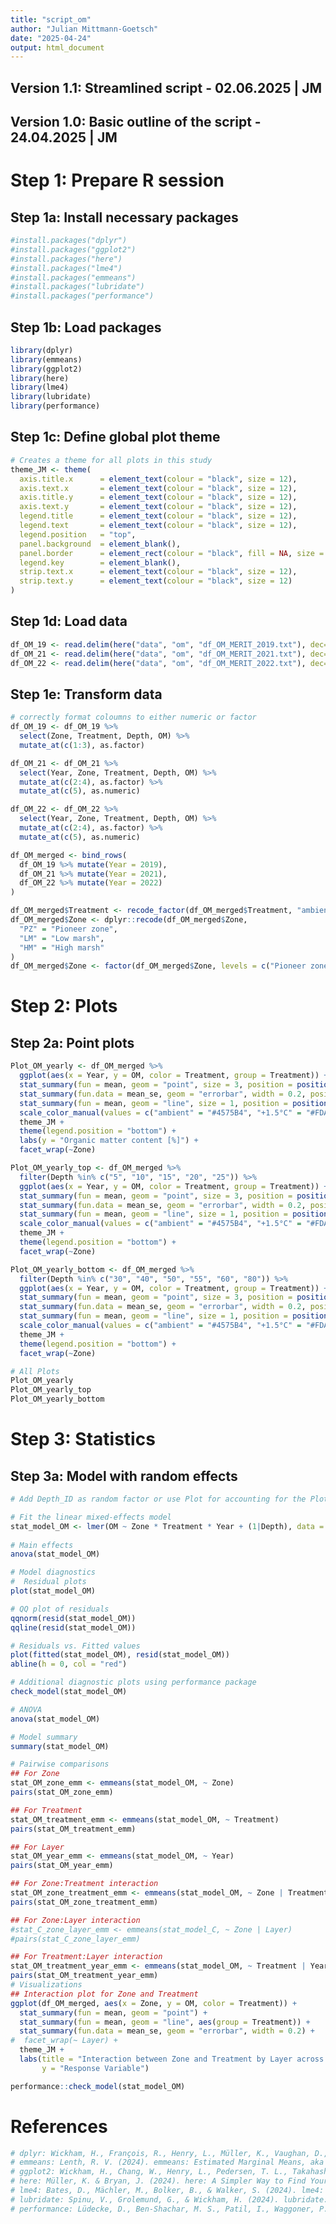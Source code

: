 ```yaml
---
title: "script_om"
author: "Julian Mittmann-Goetsch"
date: "2025-04-24"
output: html_document
---
```


## Version 1.1: Streamlined script - 02.06.2025 | JM
## Version 1.0: Basic outline of the script - 24.04.2025 | JM

# Step 1: Prepare R session
## Step 1a: Install necessary packages
```r
#install.packages("dplyr")
#install.packages("ggplot2")
#install.packages("here")
#install.packages("lme4")
#install.packages("emmeans")
#install.packages("lubridate")
#install.packages("performance")
```

## Step 1b: Load packages
```r
library(dplyr)
library(emmeans)
library(ggplot2)
library(here)
library(lme4)
library(lubridate)
library(performance)
```

## Step 1c: Define global plot theme
```r
# Creates a theme for all plots in this study 
theme_JM <- theme(
  axis.title.x      = element_text(colour = "black", size = 12),
  axis.text.x       = element_text(colour = "black", size = 12), 
  axis.title.y      = element_text(colour = "black", size = 12),
  axis.text.y       = element_text(colour = "black", size = 12), 
  legend.title      = element_text(colour = "black", size = 12),
  legend.text       = element_text(colour = "black", size = 12), 
  legend.position   = "top",
  panel.background  = element_blank(), 
  panel.border      = element_rect(colour = "black", fill = NA, size = 1.2),
  legend.key        = element_blank(),
  strip.text.x      = element_text(colour = "black", size = 12),
  strip.text.y      = element_text(colour = "black", size = 12)
)
```

## Step 1d: Load data
```r
df_OM_19 <- read.delim(here("data", "om", "df_OM_MERIT_2019.txt"), dec=".", sep="\t")    # L0 raw data MERIT OM 2019 @Hao Tang
df_OM_21 <- read.delim(here("data", "om", "df_OM_MERIT_2021.txt"), dec=".", sep="\t")    # L0 raw data MERIT OM 2021 @JulianMiGoe, @Lea Rebentisch
df_OM_22 <- read.delim(here("data", "om", "df_OM_MERIT_2022.txt"), dec=".", sep="\t")    # L0 raw data MERIT OM 2021 @JulianMiGoe
```

## Step 1e: Transform data
```r
# correctly format coloumns to either numeric or factor
df_OM_19 <- df_OM_19 %>% 
  select(Zone, Treatment, Depth, OM) %>% 
  mutate_at(c(1:3), as.factor)

df_OM_21 <- df_OM_21 %>% 
  select(Year, Zone, Treatment, Depth, OM) %>% 
  mutate_at(c(2:4), as.factor) %>% 
  mutate_at(c(5), as.numeric)

df_OM_22 <- df_OM_22 %>% 
  select(Year, Zone, Treatment, Depth, OM) %>% 
  mutate_at(c(2:4), as.factor) %>% 
  mutate_at(c(5), as.numeric)

df_OM_merged <- bind_rows(
  df_OM_19 %>% mutate(Year = 2019),
  df_OM_21 %>% mutate(Year = 2021),
  df_OM_22 %>% mutate(Year = 2022)
)

df_OM_merged$Treatment <- recode_factor(df_OM_merged$Treatment, "ambient" = "ambient", "+1.5C" = "+1.5°C", "+3.0C" = "+3.0°C")
df_OM_merged$Zone <- dplyr::recode(df_OM_merged$Zone,
  "PZ" = "Pioneer zone",
  "LM" = "Low marsh",
  "HM" = "High marsh"
)
df_OM_merged$Zone <- factor(df_OM_merged$Zone, levels = c("Pioneer zone", "Low marsh", "High marsh"))
```

# Step 2: Plots
## Step 2a: Point plots
```r
Plot_OM_yearly <- df_OM_merged %>% 
  ggplot(aes(x = Year, y = OM, color = Treatment, group = Treatment)) +
  stat_summary(fun = mean, geom = "point", size = 3, position = position_dodge(width = 0.2)) +
  stat_summary(fun.data = mean_se, geom = "errorbar", width = 0.2, position = position_dodge(width = 0.2)) +
  stat_summary(fun = mean, geom = "line", size = 1, position = position_dodge(width = 0.2)) +
  scale_color_manual(values = c("ambient" = "#4575B4", "+1.5°C" = "#FDAE61", "+3.0°C" = "#D73027"), name = "Warming treatment:") +
  theme_JM +
  theme(legend.position = "bottom") +
  labs(y = "Organic matter content [%]") +
  facet_wrap(~Zone) 

Plot_OM_yearly_top <- df_OM_merged %>% 
  filter(Depth %in% c("5", "10", "15", "20", "25")) %>% 
  ggplot(aes(x = Year, y = OM, color = Treatment, group = Treatment)) +
  stat_summary(fun = mean, geom = "point", size = 3, position = position_dodge(width = 0.2)) +
  stat_summary(fun.data = mean_se, geom = "errorbar", width = 0.2, position = position_dodge(width = 0.2)) +
  stat_summary(fun = mean, geom = "line", size = 1, position = position_dodge(width = 0.2)) +
  scale_color_manual(values = c("ambient" = "#4575B4", "+1.5°C" = "#FDAE61", "+3.0°C" = "#D73027"), name = "Warming treatment:") +
  theme_JM +
  theme(legend.position = "bottom") +
  facet_wrap(~Zone) 

Plot_OM_yearly_bottom <- df_OM_merged %>% 
  filter(Depth %in% c("30", "40", "50", "55", "60", "80")) %>% 
  ggplot(aes(x = Year, y = OM, color = Treatment, group = Treatment)) +
  stat_summary(fun = mean, geom = "point", size = 3, position = position_dodge(width = 0.2)) +
  stat_summary(fun.data = mean_se, geom = "errorbar", width = 0.2, position = position_dodge(width = 0.2)) +
  stat_summary(fun = mean, geom = "line", size = 1, position = position_dodge(width = 0.2)) +
  scale_color_manual(values = c("ambient" = "#4575B4", "+1.5°C" = "#FDAE61", "+3.0°C" = "#D73027")) +
  theme_JM +
  theme(legend.position = "bottom") +
  facet_wrap(~Zone) 

# All Plots
Plot_OM_yearly
Plot_OM_yearly_top
Plot_OM_yearly_bottom
```

# Step 3: Statistics
## Step 3a: Model with random effects
```r
# Add Depth_ID as random factor or use Plot for accounting for the Plots not just the cores being non-independent

# Fit the linear mixed-effects model
stat_model_OM <- lmer(OM ~ Zone * Treatment * Year + (1|Depth), data = df_OM_merged %>% filter(Depth %in% c("5", "10", "15", "20", "25"))) 
 
# Main effects
anova(stat_model_OM)

# Model diagnostics
#  Residual plots
plot(stat_model_OM)

# QQ plot of residuals
qqnorm(resid(stat_model_OM))
qqline(resid(stat_model_OM))

# Residuals vs. Fitted values
plot(fitted(stat_model_OM), resid(stat_model_OM))
abline(h = 0, col = "red")

# Additional diagnostic plots using performance package
check_model(stat_model_OM)

# ANOVA
anova(stat_model_OM)

# Model summary
summary(stat_model_OM)

# Pairwise comparisons
## For Zone
stat_OM_zone_emm <- emmeans(stat_model_OM, ~ Zone)
pairs(stat_OM_zone_emm)

## For Treatment
stat_OM_treatment_emm <- emmeans(stat_model_OM, ~ Treatment)
pairs(stat_OM_treatment_emm)

## For Layer
stat_OM_year_emm <- emmeans(stat_model_OM, ~ Year)
pairs(stat_OM_year_emm)

## For Zone:Treatment interaction
stat_OM_zone_treatment_emm <- emmeans(stat_model_OM, ~ Zone | Treatment)
pairs(stat_OM_zone_treatment_emm)

## For Zone:Layer interaction
#stat_C_zone_layer_emm <- emmeans(stat_model_C, ~ Zone | Layer)
#pairs(stat_C_zone_layer_emm)

## For Treatment:Layer interaction
stat_OM_treatment_year_emm <- emmeans(stat_model_OM, ~ Treatment | Year)
pairs(stat_OM_treatment_year_emm)
# Visualizations
## Interaction plot for Zone and Treatment
ggplot(df_OM_merged, aes(x = Zone, y = OM, color = Treatment)) +
  stat_summary(fun = mean, geom = "point") +
  stat_summary(fun = mean, geom = "line", aes(group = Treatment)) +
  stat_summary(fun.data = mean_se, geom = "errorbar", width = 0.2) +
#  facet_wrap(~ Layer) +
  theme_JM +
  labs(title = "Interaction between Zone and Treatment by Layer across all Enzymes",
       y = "Response Variable")

performance::check_model(stat_model_OM)
```

# References
```r
# dplyr: Wickham, H., François, R., Henry, L., Müller, K., Vaughan, D., & PBC, P. S. (2024). dplyr: A Grammar of Data Manipulation. R package version 1.1.4. https://CRAN.R-project.org/package=dplyr
# emmeans: Lenth, R. V. (2024). emmeans: Estimated Marginal Means, aka Least-Squares Means. R package version 1.10.2. https://CRAN.R-project.org/package=emmeans
# ggplot2: Wickham, H., Chang, W., Henry, L., Pedersen, T. L., Takahashi, K., Wilke, C., Woo, K., & Yutani, H. (2024). ggplot2: Create Elegant Data Visualisations Using the Grammar of Graphics. R package version 3.5.1. https://CRAN.R-project.org/package=ggplot2
# here: Müller, K. & Bryan, J. (2024). here: A Simpler Way to Find Your Files. R package version 1.0.1. https://CRAN.R-project.org/package=here
# lme4: Bates, D., Mächler, M., Bolker, B., & Walker, S. (2024). lme4: Linear Mixed-Effects Models using 'Eigen' and S4. R package version 1.1-35. https://CRAN.R-project.org/package=lme4
# lubridate: Spinu, V., Grolemund, G., & Wickham, H. (2024). lubridate: Make Dealing with Dates a Little Easier. R package version 1.9.3. https://CRAN.R-project.org/package=lubridate
# performance: Lüdecke, D., Ben-Shachar, M. S., Patil, I., Waggoner, P., & Makowski, D. (2024). performance: Assessment of Regression Models Performance. R package version 0.10.8. https://CRAN.R-project.org/package=performance
```
